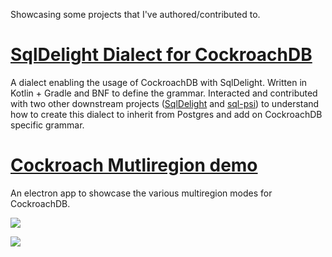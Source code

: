
Showcasing some projects that I've authored/contributed to.

# [SqlDelight Dialect for CockroachDB](https://github.com/Faire/sqldelight-cockroachdb-dialect)

A dialect enabling the usage of CockroachDB with SqlDelight. Written in Kotlin + Gradle and BNF to define the grammar. Interacted and contributed with two other downstream projects ([SqlDelight](https://github.com/cashapp/sqldelight) and [sql-psi](https://github.com/AlecKazakova/sql-psi)) to understand how to create this dialect to inherit from Postgres and add on CockroachDB specific grammar.

# [Cockroach Mutliregion demo](https://github.com/Adriel-M/cockroach-multiregion-demo)

An electron app to showcase the various multiregion modes for CockroachDB.

![](/static/images/cockroach-multiregion-demo/main.png)

![](/static/images/cockroach-multiregion-demo/client.png)
